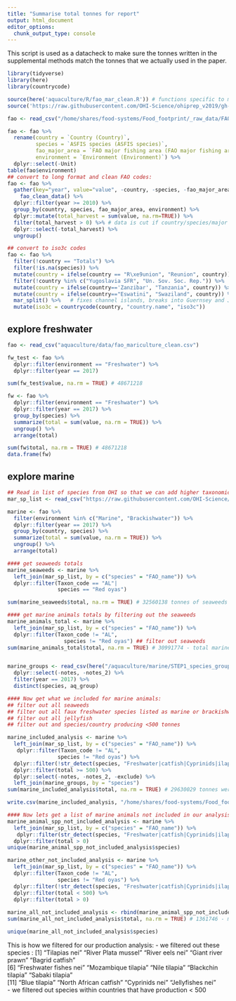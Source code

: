 ```yaml
---
title: "Summarise total tonnes for report"
output: html_document
editor_options: 
  chunk_output_type: console
---
```


This script is used as a datacheck to make sure the tonnes written in the supplemental methods match the tonnes that we actually used in the paper. 

```r
library(tidyverse)
library(here)
library(countrycode)

source(here('aquaculture/R/fao_mar_clean.R')) # functions specific to mariculture dealing with compound countries
source('https://raw.githubusercontent.com/OHI-Science/ohiprep_v2019/gh-pages/workflow/R/fao_fxn.R') # function for cleaning FAO files

```

```r

fao <- read_csv("/home/shares/food-systems/Food_footprint/_raw_data/FAO_aquaculture/v_2020/FAO_GlobalAquacultureProduction_Quantity_1950_2018.csv") ## read in the foa data

fao <- fao %>%
  rename(country = `Country (Country)`,
         species = `ASFIS species (ASFIS species)`, 
         fao_major_area = `FAO major fishing area (FAO major fishing area)`, 
         environment = `Environment (Environment)`) %>%
  dplyr::select(-Unit)
table(fao$environment)  
## convert to long format and clean FAO codes:
fao <- fao %>%
  gather(key="year", value="value", -country, -species, -fao_major_area, -environment) %>%
    fao_clean_data() %>%
  dplyr::filter(year >= 2010) %>%
  group_by(country, species, fao_major_area, environment) %>%
  dplyr::mutate(total_harvest = sum(value, na.rm=TRUE)) %>%
  filter(total_harvest > 0) %>% # data is cut if country/species/major area hasn't been harvested since 2010
  dplyr::select(-total_harvest) %>%
  ungroup()

## convert to iso3c codes
fao <- fao %>% 
  filter(!country == "Totals") %>% 
  filter(!is.na(species)) %>%
  mutate(country = ifelse(country == "R\xe9union", "Reunion", country)) %>%
  filter(!country %in% c("Yugoslavia SFR", "Un. Sov. Soc. Rep.")) %>%  # these countries no longer exist  
  mutate(country = ifelse(country=='Zanzibar', "Tanzania", country)) %>%  #semiautonomous region of Tanzania
  mutate(country = ifelse(country=="Eswatini", "Swaziland", country)) %>%  # also goes by this name
  mar_split() %>%   # fixes channel islands, breaks into Guernsey and Jersey
  mutate(iso3c = countrycode(country, "country.name", "iso3c"))

```


## explore freshwater
```r

fao <- read_csv("aquaculture/data/fao_mariculture_clean.csv")

fw_test <- fao %>%
  dplyr::filter(environment == "Freshwater") %>%
  dplyr::filter(year == 2017)

sum(fw_test$value, na.rm = TRUE) # 48671218

fw <- fao %>%
  dplyr::filter(environment == "Freshwater") %>%
  dplyr::filter(year == 2017) %>%
  group_by(species) %>%
  summarize(total = sum(value, na.rm = TRUE)) %>%
  ungroup() %>%
  arrange(total) 

sum(fw$total, na.rm = TRUE) # 48671218
data.frame(fw)

```


## explore marine
```r
## Read in list of species from OHI so that we can add higher taxonomic classifications
mar_sp_list <- read_csv("https://raw.githubusercontent.com/OHI-Science/ohiprep_v2020/gh-pages/globalprep/mar/v2020/raw/species_list.csv")

marine <- fao %>%
  filter(environment %in% c("Marine", "Brackishwater")) %>%
  dplyr::filter(year == 2017) %>%
  group_by(country, species) %>%
  summarize(total = sum(value, na.rm = TRUE)) %>%
  ungroup() %>%
  arrange(total)

#### get seaweeds totals 
marine_seaweeds <- marine %>%
  left_join(mar_sp_list, by = c("species" = "FAO_name")) %>%
  dplyr::filter(Taxon_code == "AL"|
                species == "Red oyas") 

sum(marine_seaweeds$total, na.rm = TRUE) # 32560138 tonnes of seaweeds not included 

#### get marine animals totals by filtering out the seaweeds
marine_animals_total <- marine %>%
  left_join(mar_sp_list, by = c("species" = "FAO_name")) %>%
  dplyr::filter(Taxon_code != "AL",
                  species != "Red oyas") ## filter out seaweeds
sum(marine_animals_total$total, na.rm = TRUE) # 30991774 - total marine animals production (including those spp that we will not include in the analysis)


marine_groups <- read_csv(here("/aquaculture/marine/STEP1_species_groups/int/marine_groups.csv")) %>%
  dplyr::select(-notes, -notes_2) %>%
  filter(year == 2017) %>%
  distinct(species, aq_group)

#### Now get what we included for marine animals:
## filter out all seaweeds 
## filter out all faux freshwater species listed as marine or brackishwater: "Freshwater|catfish|Cyprinids|ilapia|iver"
## filter out all jellyfish
## filter out and species/country producing <500 tonnes

marine_included_analysis <- marine %>%
  left_join(mar_sp_list, by = c("species" = "FAO_name")) %>%
   dplyr::filter(Taxon_code != "AL",
                species != "Red oyas") %>%
  dplyr::filter(!str_detect(species, "Freshwater|catfish|Cyprinids|ilapia|iver|ellyfish")) %>%
  dplyr::filter(total >= 500) %>%
  dplyr::select(-notes, -notes_2, -exclude) %>%
  left_join(marine_groups, by = "species")
sum(marine_included_analysis$total, na.rm = TRUE) # 29630029 tonnes were included in our analysis

write.csv(marine_included_analysis, "/home/shares/food-systems/Food_footprint/all_food_systems/dataprep/aquaculture/marine/production_for_juliette.csv", row.names = FALSE)

#### Now lets get a list of marine animals not included in our analysis (just do the opposite of above)
marine_animal_spp_not_included_analysis <- marine %>%
  left_join(mar_sp_list, by = c("species" = "FAO_name")) %>%
   dplyr::filter(str_detect(species, "Freshwater|catfish|Cyprinids|ilapia|iver|ellyfish")) %>%
  dplyr::filter(total > 0)
unique(marine_animal_spp_not_included_analysis$species)

marine_other_not_included_analysis <- marine %>%
  left_join(mar_sp_list, by = c("species" = "FAO_name")) %>%
  dplyr::filter(Taxon_code != "AL",
                species != "Red oyas") %>%
  dplyr::filter(!str_detect(species, "Freshwater|catfish|Cyprinids|ilapia|iver|ellyfish")) %>%
  dplyr::filter(total < 500) %>%
  dplyr::filter(total > 0)
  
marine_all_not_included_analysis <- rbind(marine_animal_spp_not_included_analysis, marine_other_not_included_analysis)
sum(marine_all_not_included_analysis$total, na.rm = TRUE) # 1361746 - matches the difference... perfect

unique(marine_all_not_included_analysis$species)


```

This is how we filtered for our production analysis: 
 - we filtered out these species :
[1] "Tilapias nei"          "River Plata mussel"    "River eels nei"        "Giant river prawn"     "Bagrid catfish"       
 [6] "Freshwater fishes nei" "Mozambique tilapia"    "Nile tilapia"          "Blackchin tilapia"     "Sabaki tilapia"       
[11] "Blue tilapia"          "North African catfish" "Cyprinids nei"         "Jellyfishes nei"  
 - we filtered out species within countries that have production < 500
